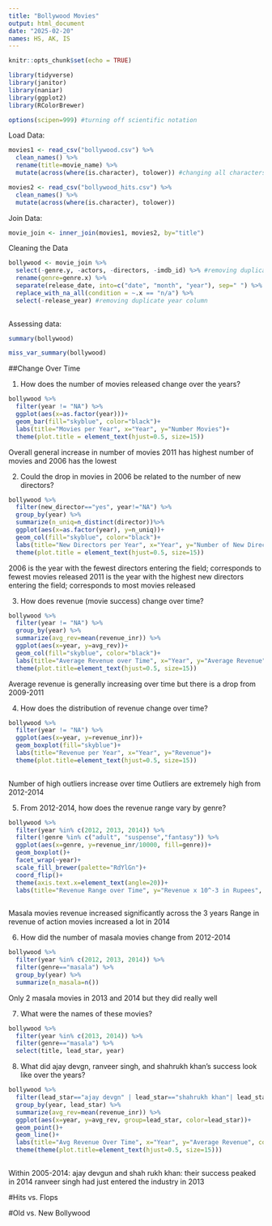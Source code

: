 ```yaml
---
title: "Bollywood Movies"
output: html_document
date: "2025-02-20"
names: HS, AK, IS
---
```


```r
knitr::opts_chunk$set(echo = TRUE)
```

```r
library(tidyverse)
library(janitor)
library(naniar)
library(ggplot2)
library(RColorBrewer)
```


```r
options(scipen=999) #turning off scientific notation
```


Load Data:
```r
movies1 <- read_csv("bollywood.csv") %>% 
  clean_names() %>% 
  rename(title=movie_name) %>% 
  mutate(across(where(is.character), tolower)) #changing all characters to lowercase
```

```r
movies2 <- read_csv("bollywood_hits.csv") %>% 
  clean_names() %>% 
  mutate(across(where(is.character), tolower))
```

Join Data:
```r
movie_join <- inner_join(movies1, movies2, by="title")
```



Cleaning the Data
```r
bollywood <- movie_join %>% 
  select(-genre.y, -actors, -directors, -imdb_id) %>% #removing duplicate columns
  rename(genre=genre.x) %>% 
  separate(release_date, into=c("date", "month", "year"), sep=" ") %>% #separate the date column
  replace_with_na_all(condition = ~.x == "n/a") %>% 
  select(-release_year) #removing duplicate year column
  
```

Assessing data:

```r
summary(bollywood)
```

```r
miss_var_summary(bollywood)
```





##Change Over Time

1. How does the number of movies released change over the years?
```r
bollywood %>% 
  filter(year != "NA") %>% 
  ggplot(aes(x=as.factor(year)))+
  geom_bar(fill="skyblue", color="black")+
  labs(title="Movies per Year", x="Year", y="Number Movies")+
  theme(plot.title = element_text(hjust=0.5, size=15))
```
Overall general increase in number of movies
2011 has highest number of movies and 2006 has the lowest


2. Could the drop in movies in 2006 be related to the number of new directors?
```r
bollywood %>% 
  filter(new_director=="yes", year!="NA") %>% 
  group_by(year) %>% 
  summarize(n_uniq=n_distinct(director))%>% 
  ggplot(aes(x=as.factor(year), y=n_uniq))+
  geom_col(fill="skyblue", color="black")+
  labs(title="New Directors per Year", x="Year", y="Number of New Directors")+
  theme(plot.title = element_text(hjust=0.5, size=15))
```
2006 is the year with the fewest directors entering the field; corresponds to fewest movies released
2011 is the year with the highest new directors entering the field; corresponds to most movies released


3. How does revenue (movie success) change over time?
```r
bollywood %>% 
  filter(year != "NA") %>% 
  group_by(year) %>%
  summarize(avg_rev=mean(revenue_inr)) %>% 
  ggplot(aes(x=year, y=avg_rev))+
  geom_col(fill="skyblue", color="black")+
  labs(title="Average Revenue over Time", x="Year", y="Average Revenue")+
  theme(plot.title=element_text(hjust=0.5, size=15))
```
Average revenue is generally increasing over time but there is a drop from 2009-2011


4. How does the distribution of revenue change over time?
```r
bollywood %>% 
  filter(year != "NA") %>% 
  ggplot(aes(x=year, y=revenue_inr))+
  geom_boxplot(fill="skyblue")+
  labs(title="Revenue per Year", x="Year", y="Revenue")+
  theme(plot.title=element_text(hjust=0.5, size=15))
  
```
Number of high outliers increase over time
Outliers are extremely high from 2012-2014


5. From 2012-2014, how does the revenue range vary by genre?
```r
bollywood %>% 
  filter(year %in% c(2012, 2013, 2014)) %>% 
  filter(!genre %in% c("adult", "suspense","fantasy")) %>% 
  ggplot(aes(x=genre, y=revenue_inr/10000, fill=genre))+
  geom_boxplot()+
  facet_wrap(~year)+
  scale_fill_brewer(palette="RdYlGn")+
  coord_flip()+
  theme(axis.text.x=element_text(angle=20))+
  labs(title="Revenue Range over Time", y="Revenue x 10^-3 in Rupees", x="Genre")
  
```
Masala movies revenue increased significantly across the 3 years
Range in revenue of action movies increased a lot in 2014

6. How did the number of masala movies change from 2012-2014
```r
bollywood %>% 
  filter(year %in% c(2012, 2013, 2014)) %>% 
  filter(genre=="masala") %>% 
  group_by(year) %>% 
  summarize(n_masala=n())
```
Only 2 masala movies in 2013 and 2014 but they did really well

7. What were the names of these movies?
```r
bollywood %>% 
  filter(year %in% c(2013, 2014)) %>% 
  filter(genre=="masala") %>% 
  select(title, lead_star, year)
```


8. What did ajay devgn, ranveer singh, and shahrukh khan's success look like over the years?
```r
bollywood %>% 
  filter(lead_star=="ajay devgn" | lead_star=="shahrukh khan"| lead_star=="ranveer singh") %>% 
  group_by(year, lead_star) %>% 
  summarize(avg_rev=mean(revenue_inr)) %>% 
  ggplot(aes(x=year, y=avg_rev, group=lead_star, color=lead_star))+
  geom_point()+
  geom_line()+
  labs(title="Avg Revenue Over Time", x="Year", y="Average Revenue", color="Actor")+
  theme(theme(plot.title=element_text(hjust=0.5, size=15)))
  
```
Within 2005-2014:
ajay devgun and shah rukh khan: their success peaked in 2014
ranveer singh had just entered the industry in 2013


#Hits vs. Flops





#Old vs. New Bollywood




